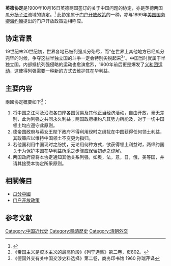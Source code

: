 '''英德协定'''是1900年10月16日英德两国签订的关于中国问题的协定，亦是英德两国瓜分[[扬子江|扬子江]]流域的协定。<ref>{{cite web | url=http://wuxizazhi.cnki.net/Article/SJXT200010000.html | title=二十世纪十月大事回放 | publisher=吾喜雜誌 | accessdate=2014-02-08}}</ref>
此协定属于[[门户开放政策|门户开放政策]]的一种，亦与1899年[[美国国务卿|美国国务卿]][[海约翰|海约翰]]提出的门户开放政策遥相呼应。


==协定背景==

19世纪末20世纪初，世界各地已被列强瓜分殆尽，而“在世界上其他地方已经瓜分完毕的时候，争夺这些半独立国的斗争一定会特别尖锐起来<ref>《帝国主义是资本主义的最高阶段》《列宁选集》第二卷，页802。</ref>”。中国当时就属于半独立国，内部抵抗列强侵略的运动也愈演愈烈，1900年前后更是爆发了[[义和团运动|义和团运动]]，这使得列强需要一种新的方式去维护其在华利益。<br />

==主要内容==
兩國协定概要如下<ref>《德国外交有关中国交涉史料选择》第二卷，商务印书馆 1960 孙瑞芹译</ref>：
#将中国之江河及沿海各口岸各国贸易及其他正当经济活动，自由开放，毫无差别，此为列强之共同永久利益；两国政府相约凡其势力所能及，对于一切中国领土均应遵守此原则。 
#德帝国政府与英女王陛下政府不得利用现时之纷扰在中国获得任何领土利益，其政策应以维持中国领土不变更为指归。
#若他国利用中国现时之纷扰，无论用何种方式，欲获得领土利益时，两缔约国关于为保护本国在华利益所采之步骤应保留初步之谅解。
#两国政府应将本协定通知其他关系列强，如奥，法，意，日，俄，美等国，并请其接受本协定所采原则。<br />

==相關條目==
* [[瓜分中國|瓜分中國]]
* [[门户开放政策|门户开放政策]]

==参考文献==
{{reflist}}

[[Category:中国近代史|Category:中国近代史]]
[[Category:晚清歷史|Category:晚清歷史]]
[[Category:清朝外交|Category:清朝外交]]